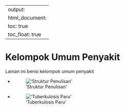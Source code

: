 
---
output:
  html_document:
    toc: true
    toc_float: true
---

# Kelompok Umum Penyakit

Laman ini berisi kelompok umum penyakit

* !['Struktur Penulisan'](https://lamurian.github.io/PPK)
* !['Tuberkulosis Paru'](https://lamurian.github.io/PPK/kelompok_umum/TB_paru)
